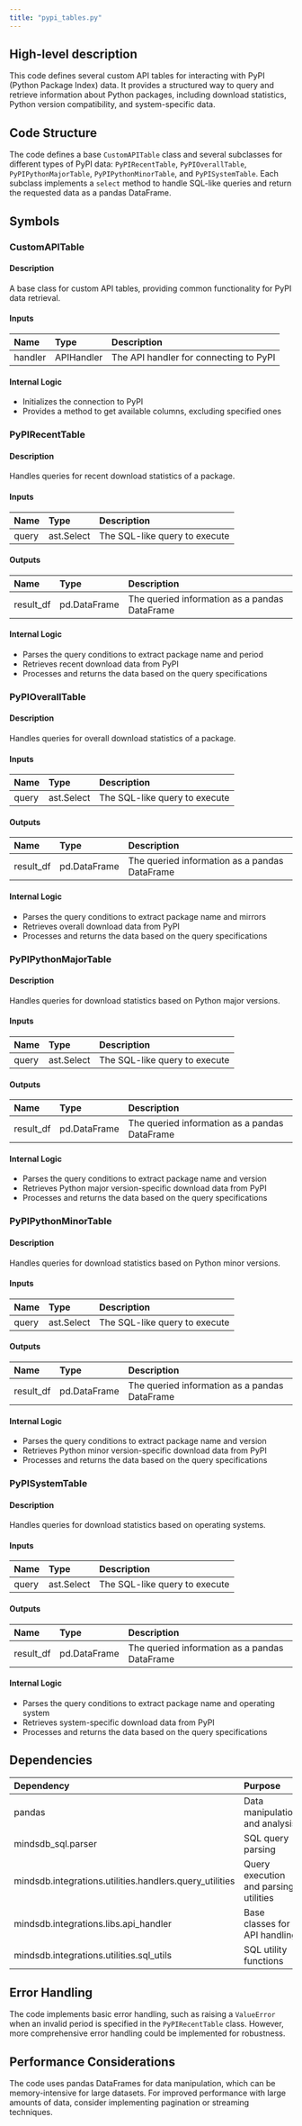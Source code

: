 ```yaml
---
title: "pypi_tables.py"
---
```


## High-level description
This code defines several custom API tables for interacting with PyPI (Python Package Index) data. It provides a structured way to query and retrieve information about Python packages, including download statistics, Python version compatibility, and system-specific data.

## Code Structure
The code defines a base `CustomAPITable` class and several subclasses for different types of PyPI data: `PyPIRecentTable`, `PyPIOverallTable`, `PyPIPythonMajorTable`, `PyPIPythonMinorTable`, and `PyPISystemTable`. Each subclass implements a `select` method to handle SQL-like queries and return the requested data as a pandas DataFrame.

## Symbols

### CustomAPITable
#### Description
A base class for custom API tables, providing common functionality for PyPI data retrieval.

#### Inputs
| Name | Type | Description |
|:-----|:-----|:------------|
| handler | APIHandler | The API handler for connecting to PyPI |

#### Internal Logic
- Initializes the connection to PyPI
- Provides a method to get available columns, excluding specified ones

### PyPIRecentTable
#### Description
Handles queries for recent download statistics of a package.

#### Inputs
| Name | Type | Description |
|:-----|:-----|:------------|
| query | ast.Select | The SQL-like query to execute |

#### Outputs
| Name | Type | Description |
|:-----|:-----|:------------|
| result_df | pd.DataFrame | The queried information as a pandas DataFrame |

#### Internal Logic
- Parses the query conditions to extract package name and period
- Retrieves recent download data from PyPI
- Processes and returns the data based on the query specifications

### PyPIOverallTable
#### Description
Handles queries for overall download statistics of a package.

#### Inputs
| Name | Type | Description |
|:-----|:-----|:------------|
| query | ast.Select | The SQL-like query to execute |

#### Outputs
| Name | Type | Description |
|:-----|:-----|:------------|
| result_df | pd.DataFrame | The queried information as a pandas DataFrame |

#### Internal Logic
- Parses the query conditions to extract package name and mirrors
- Retrieves overall download data from PyPI
- Processes and returns the data based on the query specifications

### PyPIPythonMajorTable
#### Description
Handles queries for download statistics based on Python major versions.

#### Inputs
| Name | Type | Description |
|:-----|:-----|:------------|
| query | ast.Select | The SQL-like query to execute |

#### Outputs
| Name | Type | Description |
|:-----|:-----|:------------|
| result_df | pd.DataFrame | The queried information as a pandas DataFrame |

#### Internal Logic
- Parses the query conditions to extract package name and version
- Retrieves Python major version-specific download data from PyPI
- Processes and returns the data based on the query specifications

### PyPIPythonMinorTable
#### Description
Handles queries for download statistics based on Python minor versions.

#### Inputs
| Name | Type | Description |
|:-----|:-----|:------------|
| query | ast.Select | The SQL-like query to execute |

#### Outputs
| Name | Type | Description |
|:-----|:-----|:------------|
| result_df | pd.DataFrame | The queried information as a pandas DataFrame |

#### Internal Logic
- Parses the query conditions to extract package name and version
- Retrieves Python minor version-specific download data from PyPI
- Processes and returns the data based on the query specifications

### PyPISystemTable
#### Description
Handles queries for download statistics based on operating systems.

#### Inputs
| Name | Type | Description |
|:-----|:-----|:------------|
| query | ast.Select | The SQL-like query to execute |

#### Outputs
| Name | Type | Description |
|:-----|:-----|:------------|
| result_df | pd.DataFrame | The queried information as a pandas DataFrame |

#### Internal Logic
- Parses the query conditions to extract package name and operating system
- Retrieves system-specific download data from PyPI
- Processes and returns the data based on the query specifications

## Dependencies
| Dependency | Purpose |
|:-----------|:--------|
| pandas | Data manipulation and analysis |
| mindsdb_sql.parser | SQL query parsing |
| mindsdb.integrations.utilities.handlers.query_utilities | Query execution and parsing utilities |
| mindsdb.integrations.libs.api_handler | Base classes for API handling |
| mindsdb.integrations.utilities.sql_utils | SQL utility functions |

## Error Handling
The code implements basic error handling, such as raising a `ValueError` when an invalid period is specified in the `PyPIRecentTable` class. However, more comprehensive error handling could be implemented for robustness.

## Performance Considerations
The code uses pandas DataFrames for data manipulation, which can be memory-intensive for large datasets. For improved performance with large amounts of data, consider implementing pagination or streaming techniques.